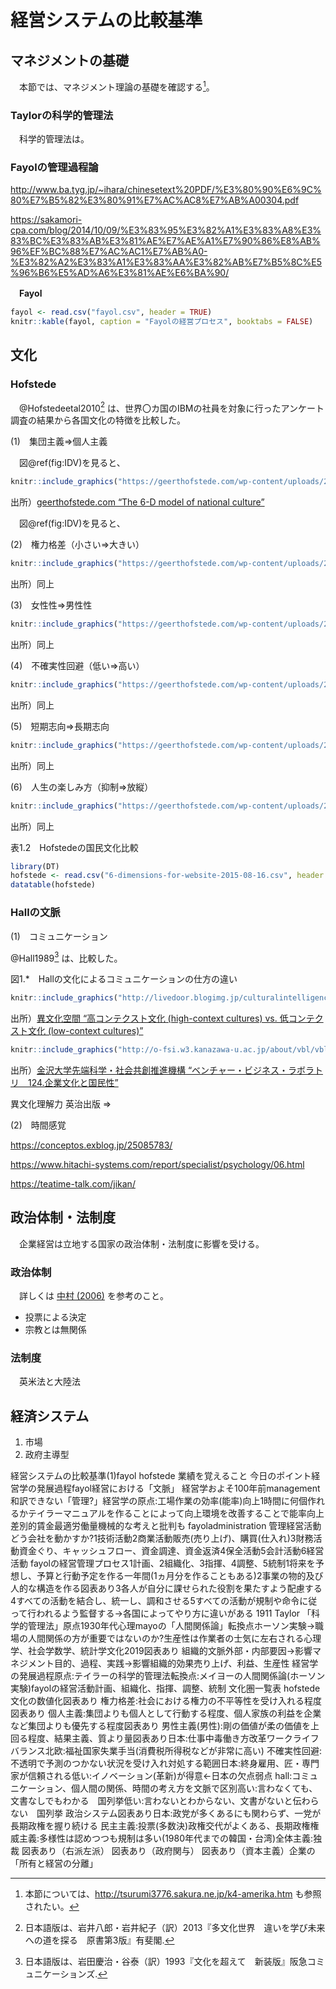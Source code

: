 # 経営システムの比較基準 {#management}

## マネジメントの基礎

　本節では、マネジメント理論の基礎を確認する[^1]。

[^1]: 本節については、<http://tsurumi3776.sakura.ne.jp/k4-amerika.htm> も参照されたい。

### Taylorの科学的管理法 　

　科学的管理法は。

### Fayolの管理過程論

<http://www.ba.tyg.jp/~ihara/chinesetext%20PDF/%E3%80%90%E6%9C%80%E7%B5%82%E3%80%91%E7%AC%AC8%E7%AB%A00304.pdf>

<https://sakamori-cpa.com/blog/2014/10/09/%E3%83%95%E3%82%A1%E3%83%A8%E3%83%BC%E3%83%AB%E3%81%AE%E7%AE%A1%E7%90%86%E8%AB%96%EF%BC%88%E7%AC%AC1%E7%AB%A0-%E3%82%A2%E3%83%A1%E3%83%AA%E3%82%AB%E7%B5%8C%E5%96%B6%E5%AD%A6%E3%81%AE%E6%BA%90/>

　**Fayol** 　

```r
fayol <- read.csv("fayol.csv", header = TRUE)
knitr::kable(fayol, caption = "Fayolの経営プロセス", booktabs = FALSE)
```

## 文化

### Hofstede

　@Hofstedeetal2010[^2] は、世界〇カ国のIBMの社員を対象に行ったアンケート調査の結果から各国文化の特徴を比較した。

[^2]: 日本語版は、岩井八郎・岩井紀子（訳）2013『多文化世界　違いを学び未来への道を探る　原書第3版』有斐閣.

(1)　集団主義⇒個人主義

　図\@ref(fig:IDV)を見ると、

```r
knitr::include_graphics("https://geerthofstede.com/wp-content/uploads/2016/07/IDV-world-map-50.png")
```

出所）[geerthofstede.com "The 6-D model of national culture"](https://geerthofstede.com/culture-geert-hofstede-gert-jan-hofstede/6d-model-of-national-culture/)

　図\@ref(fig:IDV)を見ると、

(2)　権力格差（小さい⇒大きい）

```r
knitr::include_graphics("https://geerthofstede.com/wp-content/uploads/2016/07/PDI-world-map-50.png")
```

出所）同上

(3)　女性性⇒男性性

```r
knitr::include_graphics("https://geerthofstede.com/wp-content/uploads/2016/07/MAS-world-map-50.png")
```

出所）同上

(4)　不確実性回避（低い⇒高い）

```r
knitr::include_graphics("https://geerthofstede.com/wp-content/uploads/2016/07/UAI-world-map-50.png")
```

出所）同上

(5)　短期志向⇒長期志向

```r
knitr::include_graphics("https://geerthofstede.com/wp-content/uploads/2016/07/MON-world-map-50.png")
```

出所）同上

(6)　人生の楽しみ方（抑制⇒放縦）

```r
knitr::include_graphics("https://geerthofstede.com/wp-content/uploads/2016/07/IvR-world-map-50.png")
```

出所）同上

表1.2　Hofstedeの国民文化比較

```r
library(DT)
hofstede <- read.csv("6-dimensions-for-website-2015-08-16.csv", header = TRUE)
datatable(hofstede)
```

### Hallの文脈

(1)　コミュニケーション

@Hall1989[^3] は、比較した。

[^3]: 日本語版は、岩田慶治・谷泰（訳）1993『文化を超えて　新装版』阪急コミュニケーションズ.

図1.\*　Hallの文化によるコミュニケーションの仕方の違い

```r
knitr::include_graphics("http://livedoor.blogimg.jp/culturalintelligence/imgs/0/b/0b686e7d.jpg")
```

出所）[異文化空間 "高コンテクスト文化 (high-context cultures) vs. 低コンテクスト文化 (low-context cultures)"](http://ibunkakukan.blog.jp/context.html)

```r
knitr::include_graphics("http://o-fsi.w3.kanazawa-u.ac.jp/about/vbl/vbl6/assets_c/2019/05/vbl-kgbkkm02-thumb-600xauto-1526.jpg")
```

出所）[金沢大学先端科学・社会共創推進機構 "ベンチャー・ビジネス・ラボラトリ　124.企業文化と国民性"](http://o-fsi.w3.kanazawa-u.ac.jp/about/vbl/vbl6/post/124.html)

異文化理解力 英治出版 ⇒

(2)　時間感覚

<https://conceptos.exblog.jp/25085783/>

<https://www.hitachi-systems.com/report/specialist/psychology/06.html>

<https://teatime-talk.com/jikan/>

## 政治体制・法制度

　企業経営は立地する国家の政治体制・法制度に影響を受ける。

### 政治体制 　

　詳しくは [中村 (2006)](https://www.ide.go.jp/Japanese/Research/Theme/Pol/Institutions/200608_nakamura.html) を参考のこと。 　

-   投票による決定
-   宗教とは無関係

### 法制度

　英米法と大陸法

## 経済システム

1.  市場
2.  政府主導型

経営システムの比較基準(1)fayol hofstede 業績を覚えること 今日のポイント経営学の発展過程fayol経営における「文脈」 経営学およそ100年前management 和訳できない「管理?」経営学の原点:工場作業の効率(能率)向上1時間に何個作れるかテイラーマニュアルを作ることによって向上環境を改善することで能率向上差別的賃金最適労働量機械的な考えと批判も fayoladministration 管理経営活動　どう会社を動かすか?1技術活動2商業活動販売(売り上げ)、購買(仕入れ)3財務活動資金ぐり、キャッシュフロー、資金調達、資金返済4保全活動5会計活動6経営活動 fayolの経営管理プロセス1計画、2組織化、3指揮、4調整、5統制1将来を予想し、予算と行動予定を作る一年間(1ヵ月分を作ることもある)2事業の物的及び人的な構造を作る図表あり3各人が自分に課せられた役割を果たすよう配慮する4すべての活動を結合し、統一し、調和させる5すべての活動が規制や命令に従って行われるよう監督する→各国によってやり方に違いがある 1911 Taylor 「科学的管理法」原点1930年代心理mayoの「人間関係論」転換点ホーソン実験→職場の人間関係の方が重要ではないのか?生産性は作業者の士気に左右される心理学、社会学数学、統計学文化2019図表あり 組織的文脈外部・内部要因→影響マネジメント目的、過程、実践→影響組織的効果売り上げ、利益、生産性 経営学の発展過程原点:テイラーの科学的管理法転換点:メイヨーの人間関係論(ホーソン実験)fayolの経営活動計画、組織化、指揮、調整、統制 文化圏一覧表 hofstede文化の数値化図表あり 権力格差:社会における権力の不平等性を受け入れる程度図表あり 個人主義:集団よりも個人として行動する程度、個人家族の利益を企業など集団よりも優先する程度図表あり 男性主義(男性):剛の価値が柔の価値を上回る程度、結果主義、質より量図表あり日本:仕事中毒働き方改革ワークライフバランス北欧:福祉国家失業手当(消費税所得税などが非常に高い) 不確実性回避:不透明で予測のつかない状況を受け入れ対処する範囲日本:終身雇用、匠・専門家が信頼される低い:イノベーション(革新)が得意←日本の欠点弱点 hall:コミュニケーション、個人間の関係、時間の考え方を文脈で区別高い:言わなくても、文書なしでもわかる　国列挙低い:言わないとわからない、文書がないと伝わらない　国列挙 政治システム図表あり日本:政党が多くあるにも関わらず、一党が長期政権を握り続ける 民主主義:投票(多数決)政権交代がよくある、長期政権権威主義:多様性は認めつつも規制は多い(1980年代までの韓国・台湾)全体主義:独裁 図表あり（右派左派） 図表あり（政府関与） 図表あり（資本主義）企業の「所有と経営の分離」
